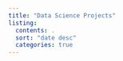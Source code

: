 ```yaml
---
title: "Data Science Projects"
listing:
  contents: .
  sort: "date desc"
  categories: true
---
```

